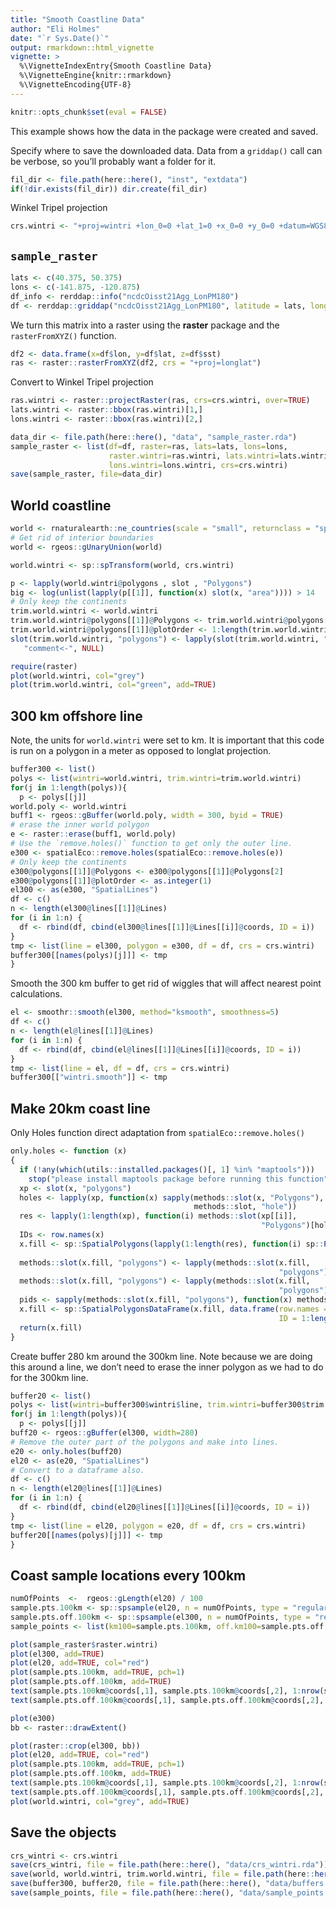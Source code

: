 ```yaml
---
title: "Smooth Coastline Data"
author: "Eli Holmes"
date: "`r Sys.Date()`"
output: rmarkdown::html_vignette
vignette: >
  %\VignetteIndexEntry{Smooth Coastline Data}
  %\VignetteEngine{knitr::rmarkdown}
  %\VignetteEncoding{UTF-8}
---
```


```r
knitr::opts_chunk$set(eval = FALSE)
```

This example shows how the data in the package were created and saved.

Specify where to save the downloaded data. Data from a `griddap()` call can be verbose, so you'll probably want a folder for it.
```r
fil_dir <- file.path(here::here(), "inst", "extdata")
if(!dir.exists(fil_dir)) dir.create(fil_dir)
```

Winkel Tripel projection
```r
crs.wintri <- "+proj=wintri +lon_0=0 +lat_1=0 +x_0=0 +y_0=0 +datum=WGS84 +units=km +no_defs"
```


## `sample_raster`

```r
lats <- c(40.375, 50.375)
lons <- c(-141.875, -120.875)
df_info <- rerddap::info("ncdcOisst21Agg_LonPM180")
df <- rerddap::griddap("ncdcOisst21Agg_LonPM180", latitude = lats, longitude = lons, time = c("2021-06-19", "2021-06-19"), fields = "sst")$data
```

We turn this matrix into a raster using the **raster** package and the `rasterFromXYZ()` function. 
```r
df2 <- data.frame(x=df$lon, y=df$lat, z=df$sst)
ras <- raster::rasterFromXYZ(df2, crs = "+proj=longlat")
```

Convert to Winkel Tripel projection
```r
ras.wintri <- raster::projectRaster(ras, crs=crs.wintri, over=TRUE)
lats.wintri <- raster::bbox(ras.wintri)[1,]
lons.wintri <- raster::bbox(ras.wintri)[2,]
```

```r
data_dir <- file.path(here::here(), "data", "sample_raster.rda")
sample_raster <- list(df=df, raster=ras, lats=lats, lons=lons, 
                      raster.wintri=ras.wintri, lats.wintri=lats.wintri, 
                      lons.wintri=lons.wintri, crs=crs.wintri)
save(sample_raster, file=data_dir)
```

## World coastline

```r
world <- rnaturalearth::ne_countries(scale = "small", returnclass = "sp")
# Get rid of interior boundaries
world <- rgeos::gUnaryUnion(world)
```

```r
world.wintri <- sp::spTransform(world, crs.wintri)
```

```r
p <- lapply(world.wintri@polygons , slot , "Polygons")
big <- log(unlist(lapply(p[[1]], function(x) slot(x, "area")))) > 14
# Only keep the continents
trim.world.wintri <- world.wintri
trim.world.wintri@polygons[[1]]@Polygons <- trim.world.wintri@polygons[[1]]@Polygons[which(big)]
trim.world.wintri@polygons[[1]]@plotOrder <- 1:length(trim.world.wintri@polygons[[1]]@Polygons)
slot(trim.world.wintri, "polygons") <- lapply(slot(trim.world.wintri, "polygons"),
   "comment<-", NULL)
```

```r
require(raster)
plot(world.wintri, col="grey")
plot(trim.world.wintri, col="green", add=TRUE)
```

## 300 km offshore line

Note, the units for `world.wintri` were set to km. It is important that this code is run on 
a polygon in a meter as opposed to longlat projection.
```r
buffer300 <- list()
polys <- list(wintri=world.wintri, trim.wintri=trim.world.wintri)
for(j in 1:length(polys)){
  p <- polys[[j]]
world.poly <- world.wintri
buff1 <- rgeos::gBuffer(world.poly, width = 300, byid = TRUE)
# erase the inner world polygon
e <- raster::erase(buff1, world.poly)
# Use the `remove.holes()` function to get only the outer line.
e300 <- spatialEco::remove.holes(spatialEco::remove.holes(e))
# Only keep the continents
e300@polygons[[1]]@Polygons <- e300@polygons[[1]]@Polygons[2]
e300@polygons[[1]]@plotOrder <- as.integer(1)
el300 <- as(e300, "SpatialLines")
df <- c()
n <- length(el300@lines[[1]]@Lines)
for (i in 1:n) {
  df <- rbind(df, cbind(el300@lines[[1]]@Lines[[i]]@coords, ID = i))
}
tmp <- list(line = el300, polygon = e300, df = df, crs = crs.wintri)
buffer300[[names(polys)[j]]] <- tmp
}
```

Smooth the 300 km buffer to get rid of wiggles that will affect nearest point calculations.
```r
el <- smoothr::smooth(el300, method="ksmooth", smoothness=5)
df <- c()
n <- length(el@lines[[1]]@Lines)
for (i in 1:n) {
  df <- rbind(df, cbind(el@lines[[1]]@Lines[[i]]@coords, ID = i))
}
tmp <- list(line = el, df = df, crs = crs.wintri)
buffer300[["wintri.smooth"]] <- tmp
```

## Make 20km coast line

Only Holes function direct adaptation from `spatialEco::remove.holes()`

```r
only.holes <- function (x) 
{
  if (!any(which(utils::installed.packages()[, 1] %in% "maptools"))) 
    stop("please install maptools package before running this function")
  xp <- slot(x, "polygons")
  holes <- lapply(xp, function(x) sapply(methods::slot(x, "Polygons"), 
                                         methods::slot, "hole"))
  res <- lapply(1:length(xp), function(i) methods::slot(xp[[i]], 
                                                        "Polygons")[holes[[i]]])
  IDs <- row.names(x)
  x.fill <- sp::SpatialPolygons(lapply(1:length(res), function(i) sp::Polygons(res[[i]], 
                                                                               ID = IDs[i])), proj4string = sp::CRS(sp::proj4string(x)))
  methods::slot(x.fill, "polygons") <- lapply(methods::slot(x.fill, 
                                                            "polygons"), maptools::checkPolygonsHoles)
  methods::slot(x.fill, "polygons") <- lapply(methods::slot(x.fill, 
                                                            "polygons"), "comment<-", NULL)
  pids <- sapply(methods::slot(x.fill, "polygons"), function(x) methods::slot(x, "ID"))
  x.fill <- sp::SpatialPolygonsDataFrame(x.fill, data.frame(row.names = pids, 
                                                            ID = 1:length(pids)))
  return(x.fill)
}
```

Create buffer 280 km around the 300km line. Note because we are doing this around a line, we don't need to erase the inner polygon as we had to do for the 300km line.
```r
buffer20 <- list()
polys <- list(wintri=buffer300$wintri$line, trim.wintri=buffer300$trim.wintri$line)
for(j in 1:length(polys)){
  p <- polys[[j]]
buff20 <- rgeos::gBuffer(el300, width=280)
# Remove the outer part of the polygons and make into lines.
e20 <- only.holes(buff20)
el20 <- as(e20, "SpatialLines")
# Convert to a dataframe also.
df <- c()
n <- length(el20@lines[[1]]@Lines)
for (i in 1:n) {
  df <- rbind(df, cbind(el20@lines[[1]]@Lines[[i]]@coords, ID = i))
}
tmp <- list(line = el20, polygon = e20, df = df, crs = crs.wintri)
buffer20[[names(polys)[j]]] <- tmp
}
```

## Coast sample locations every 100km

```r
numOfPoints  <-  rgeos::gLength(el20) / 100
sample.pts.100km <- sp::spsample(el20, n = numOfPoints, type = "regular")
sample.pts.off.100km <- sp::spsample(el300, n = numOfPoints, type = "regular")
sample_points <- list(km100=sample.pts.100km, off.km100=sample.pts.off.100km)
```

```r
plot(sample_raster$raster.wintri)
plot(el300, add=TRUE)
plot(el20, add=TRUE, col="red")
plot(sample.pts.100km, add=TRUE, pch=1)
plot(sample.pts.off.100km, add=TRUE)
text(sample.pts.100km@coords[,1], sample.pts.100km@coords[,2], 1:nrow(sample.pts.100km@coords), adj=-1)
text(sample.pts.off.100km@coords[,1], sample.pts.off.100km@coords[,2], 1:nrow(sample.pts.off.100km@coords), adj=1)
```


```r
plot(e300)
bb <- raster::drawExtent()
```

```r
plot(raster::crop(el300, bb))
plot(el20, add=TRUE, col="red")
plot(sample.pts.100km, add=TRUE, pch=1)
plot(sample.pts.off.100km, add=TRUE)
text(sample.pts.100km@coords[,1], sample.pts.100km@coords[,2], 1:nrow(sample.pts.100km@coords), adj=-1)
text(sample.pts.off.100km@coords[,1], sample.pts.off.100km@coords[,2], 1:nrow(sample.pts.off.100km@coords), adj=1)
plot(world.wintri, col="grey", add=TRUE)
```

## Save the objects

```r
crs_wintri <- crs.wintri
save(crs_wintri, file = file.path(here::here(), "data/crs_wintri.rda"))
save(world, world.wintri, trim.world.wintri, file = file.path(here::here(), "data/world.rda"))
save(buffer300, buffer20, file = file.path(here::here(), "data/buffers.rda"))
save(sample_points, file = file.path(here::here(), "data/sample_points.rda"))
```

